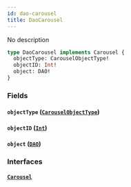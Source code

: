```yaml
---
id: dao-carousel
title: DaoCarousel
---
```



No description

```graphql
type DaoCarousel implements Carousel {
  objectType: CarouselObjectType!
  objectID: Int!
  object: DAO!
}
```


### Fields

#### `objectType` ([`CarouselObjectType`](../../references/enums/carousel-object-type))




#### `objectID` ([`Int`](../../references/scalars/int))




#### `object` ([`DAO`](../../references/objects/dao))




### Interfaces

#### [`Carousel`](../../references/interfaces/carousel) 






